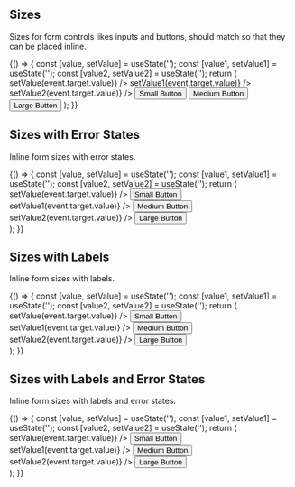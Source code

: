 
<Meta title="Patterns/Form Control" />

## Sizes

Sizes for form controls likes inputs and buttons, should match so that they can be placed inline.

<Canvas>
  <Story name="Sizes">
    {() => {
      const [value, setValue] = useState('');
      const [value1, setValue1] = useState('');
      const [value2, setValue2] = useState('');
      return (
        <Box direction="row" childGap="xs">
          <Box childGap="sm" width="30">
            <Box display="block">
              <TextInput
                id="default"
                value={value}
                placeholder="Small"
                size="sm"
                onChange={event => setValue(event.target.value)}
              />
            </Box>
            <Box display="block">
              <TextInput
                id="default"
                value={value1}
                placeholder="Medium"
                onChange={event => setValue1(event.target.value)}
              />
            </Box>
            <Box>
              <TextInput
                id="default"
                value={value2}
                placeholder="Large"
                size="lg"
                onChange={event => setValue2(event.target.value)}
              />
            </Box>
          </Box>
          <Box childGap="sm">
            <Box display="block">
              <Button size="sm">Small Button</Button>
            </Box>
            <Box display="block">
              <Button size="md">Medium Button</Button>
            </Box>
            <Box display="block">
              <Button size="lg">Large Button</Button>
            </Box>
          </Box>
        </Box>
      );
    }}
  </Story>
</Canvas>

## Sizes with Error States

Inline form sizes with error states.

<Canvas>
  <Story name="Sizes with Error State">
    {() => {
      const [value, setValue] = useState('');
      const [value1, setValue1] = useState('');
      const [value2, setValue2] = useState('');
      return (
        <div>
          <Box direction="row" childGap="sm" padding="sm" display="flex">
            <Box width="30">
              <TextInput
                id="default"
                value={value}
                placeholder="Small"
                size="sm"
                error="This is an error message."
                onChange={event => setValue(event.target.value)}
              />
            </Box>
            <Box alignItems="flex-start" direction="row">
              <Button size="sm">Small Button</Button>
            </Box>
          </Box>
          <Box direction="row" childGap="sm" padding="sm" display="flex">
            <Box width="30">
              <TextInput
                id="default"
                value={value1}
                placeholder="Medium"
                error="This is an error message."
                onChange={event => setValue1(event.target.value)}
              />
            </Box>
            <Box alignItems="flex-start" direction="row">
              <Button>Medium Button</Button>
            </Box>
          </Box>
          <Box direction="row" childGap="sm" display="flex" padding="sm">
            <Box width="30">
              <TextInput
                id="default"
                value={value2}
                placeholder="Large"
                size="lg"
                error="This is an error message."
                onChange={event => setValue2(event.target.value)}
              />
            </Box>
            <Box alignItems="flex-start" direction="row">
              <Button size="lg">Large Button</Button>
            </Box>
          </Box>
        </div>
      );
    }}
  </Story>
</Canvas>

## Sizes with Labels

Inline form sizes with labels.

<Canvas>
  <Story name="Sizes with Labels">
    {() => {
      const [value, setValue] = useState('');
      const [value1, setValue1] = useState('');
      const [value2, setValue2] = useState('');
      return (
        <div>
          <Box direction="row" childGap="sm" padding="sm" display="flex">
            <Box width="30">
              <TextInput
                id="default"
                value={value}
                placeholder="Small"
                size="sm"
                label="Label"
                onChange={event => setValue(event.target.value)}
              />
            </Box>
            <Box alignItems="flex-end" direction="row">
              <Button size="sm">Small Button</Button>
            </Box>
          </Box>
          <Box direction="row" childGap="sm" padding="sm" display="flex">
            <Box width="30">
              <TextInput
                id="default"
                value={value1}
                placeholder="Medium"
                label="Label"
                onChange={event => setValue1(event.target.value)}
              />
            </Box>
            <Box alignItems="flex-end" direction="row">
              <Button>Medium Button</Button>
            </Box>
          </Box>
          <Box direction="row" childGap="sm" display="flex" padding="sm">
            <Box width="30">
              <TextInput
                id="default"
                value={value2}
                placeholder="Large"
                size="lg"
                label="Label"
                onChange={event => setValue2(event.target.value)}
              />
            </Box>
            <Box alignItems="flex-end" direction="row">
              <Button size="lg">Large Button</Button>
            </Box>
          </Box>
        </div>
      );
    }}
  </Story>
</Canvas>

## Sizes with Labels and Error States

Inline form sizes with labels and error states.

<Canvas>
  <Story name="Sizes wtih Labels and Error State">
    {() => {
      const [value, setValue] = useState('');
      const [value1, setValue1] = useState('');
      const [value2, setValue2] = useState('');
      return (
        <div>
          <Box direction="row" childGap="sm" padding="sm" display="flex">
            <Box width="30">
              <TextInput
                id="default"
                value={value}
                placeholder="Small"
                size="sm"
                label="Label"
                error="This is an error message."
                onChange={event => setValue(event.target.value)}
              />
            </Box>
            <Box alignItems="center" direction="row">
              <Button size="sm">Small Button</Button>
            </Box>
          </Box>
          <Box direction="row" childGap="sm" padding="sm" display="flex">
            <Box width="30">
              <TextInput
                id="default"
                value={value1}
                placeholder="Medium"
                label="Label"
                error="This is an error message."
                onChange={event => setValue1(event.target.value)}
              />
            </Box>
            <Box alignItems="center" direction="row">
              <Button>Medium Button</Button>
            </Box>
          </Box>
          <Box direction="row" childGap="sm" display="flex" padding="sm">
            <Box width="30">
              <TextInput
                id="default"
                value={value2}
                placeholder="Large"
                size="lg"
                label="Label"
                error="This is an error message."
                onChange={event => setValue2(event.target.value)}
              />
            </Box>
            <Box alignItems="center" direction="row">
              <Button size="lg">Large Button</Button>
            </Box>
          </Box>
        </div>
      );
    }}
  </Story>
</Canvas>
